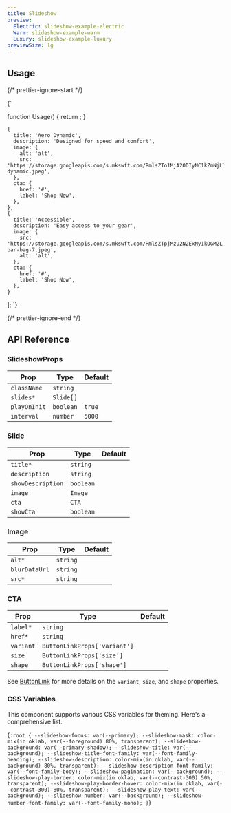 ```yaml
---
title: Slideshow
preview:
  Electric: slideshow-example-electric
  Warm: slideshow-example-warm
  Luxury: slideshow-example-luxury
previewSize: lg
---
```


## Usage

{/* prettier-ignore-start */}

<CodeBlock lang="ts">{`

function Usage() {
  return <Slideshow slides={slides} />;
}

    {
      title: 'Aero Dynamic',
      description: 'Designed for speed and comfort',
      image: {
        alt: 'alt',
        src: 'https://storage.googleapis.com/s.mkswft.com/RmlsZTo1MjA2ODIyNC1kZmNjLTRlNDgtODUwMi1lNGQyOTUwOWQzMzk=/aero-dynamic.jpeg',
      },
      cta: {
        href: '#',
        label: 'Shop Now',
      },
    },
    {
      title: 'Accessible',
      description: 'Easy access to your gear',
      image: {
        src: 'https://storage.googleapis.com/s.mkswft.com/RmlsZTpjMzU2N2ExNy1kOGM2LTQzNzAtOWRkMC02YjEyNzZmNjA2MTg=/mini-bar-bag-7.jpeg',
        alt: 'alt',
      },
      cta: {
        href: '#',
        label: 'Shop Now',
      },
    }
];
`}
</CodeBlock>

{/* prettier-ignore-end */}

## API Reference

### SlideshowProps

| Prop         | Type                                           | Default |
| ------------ | ---------------------------------------------- | ------- |
| `className`  | `string`                                       |         |
| `slides*`    | `Slide[]` <Tooltip content="See Slide below"/> |         |
| `playOnInit` | `boolean`                                      | `true`  |
| `interval`   | `number`                                       | `5000`  |

### Slide

| Prop              | Type                                         | Default |
| ----------------- | -------------------------------------------- | ------- |
| `title*`          | `string`                                     |         |
| `description`     | `string`                                     |         |
| `showDescription` | `boolean`                                    |         |
| `image`           | `Image` <Tooltip content="See Image below"/> |         |
| `cta`             | `CTA` <Tooltip content="See CTA below"/>     |         |
| `showCta`         | `boolean`                                    |         |

### Image

| Prop          | Type     | Default |
| ------------- | -------- | ------- |
| `alt*`        | `string` |         |
| `blurDataUrl` | `string` |         |
| `src*`        | `string` |         |

### CTA

| Prop      | Type                         | Default |
| --------- | ---------------------------- | ------- |
| `label*`  | `string`                     |         |
| `href*`   | `string`                     |         |
| `variant` | `ButtonLinkProps['variant']` |         |
| `size`    | `ButtonLinkProps['size']`    |         |
| `shape`   | `ButtonLinkProps['shape']`   |         |

See [ButtonLink](/docs//soul/button-link) for more details on the `variant`, `size`, and `shape` properties.

### CSS Variables

This component supports various CSS variables for theming. Here's a comprehensive list.

<CodeBlock lang="css">{`
:root {
    --slideshow-focus: var(--primary);
    --slideshow-mask: color-mix(in oklab, var(--foreground) 80%, transparent);
    --slideshow-background: var(--primary-shadow);
    --slideshow-title: var(--background);
    --slideshow-title-font-family: var(--font-family-heading);
    --slideshow-description: color-mix(in oklab, var(--background) 80%, transparent);
    --slideshow-description-font-family: var(--font-family-body);
    --slideshow-pagination: var(--background);
    --slideshow-play-border: color-mix(in oklab, var(--contrast-300) 50%, transparent);
    --slideshow-play-border-hover: color-mix(in oklab, var(--contrast-300) 80%, transparent);
    --slideshow-play-text: var(--background);
    --slideshow-number: var(--background);
    --slideshow-number-font-family: var(--font-family-mono);
}
`}</CodeBlock>
